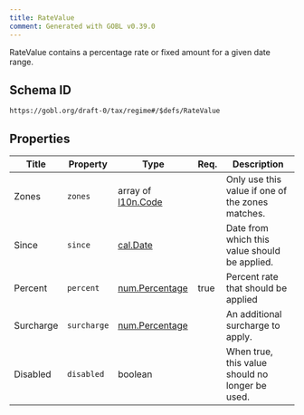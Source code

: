```yaml
---
title: RateValue
comment: Generated with GOBL v0.39.0
---
```


RateValue contains a percentage rate or fixed amount for a given date range.

## Schema ID

`https://gobl.org/draft-0/tax/regime#/$defs/RateValue`

## Properties

| Title     | Property    | Type                                      | Req. | Description                                      |
|-----------|-------------|-------------------------------------------|------|--------------------------------------------------|
| Zones     | `zones`     | array of [l10n.Code](/draft-0/l10n/code)  |      | Only use this value if one of the zones matches. |
| Since     | `since`     | [cal.Date](/draft-0/cal/date)             |      | Date from which this value should be applied.    |
| Percent   | `percent`   | [num.Percentage](/draft-0/num/percentage) | true | Percent rate that should be applied              |
| Surcharge | `surcharge` | [num.Percentage](/draft-0/num/percentage) |      | An additional surcharge to apply.                |
| Disabled  | `disabled`  | boolean                                   |      | When true, this value should no longer be used.  |

